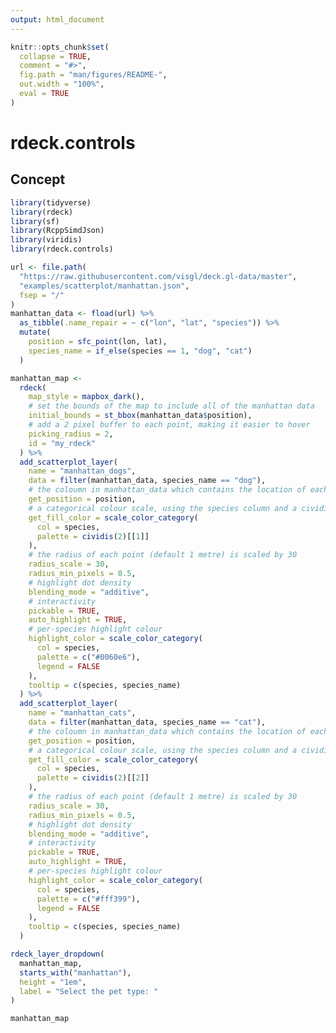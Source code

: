 ```yaml
---
output: html_document
---
```


<!-- README.md is generated from README.Rmd. Please edit that file -->

```r
knitr::opts_chunk$set(
  collapse = TRUE,
  comment = "#>",
  fig.path = "man/figures/README-",
  out.width = "100%",
  eval = TRUE
)
```

# rdeck.controls

<!-- badges: start -->
<!-- badges: end -->

## Concept

```r
library(tidyverse)
library(rdeck)
library(sf)
library(RcppSimdJson)
library(viridis)
library(rdeck.controls)

url <- file.path(
  "https://raw.githubusercontent.com/visgl/deck.gl-data/master",
  "examples/scatterplot/manhattan.json",
  fsep = "/"
)
manhattan_data <- fload(url) %>%
  as_tibble(.name_repair = ~ c("lon", "lat", "species")) %>%
  mutate(
    position = sfc_point(lon, lat),
    species_name = if_else(species == 1, "dog", "cat")
  )

manhattan_map <-
  rdeck(
    map_style = mapbox_dark(),
    # set the bounds of the map to include all of the manhattan data
    initial_bounds = st_bbox(manhattan_data$position),
    # add a 2 pixel buffer to each point, making it easier to hover
    picking_radius = 2,
    id = "my_rdeck"
  ) %>%
  add_scatterplot_layer(
    name = "manhattan_dogs",
    data = filter(manhattan_data, species_name == "dog"),
    # the coloumn in manhattan_data which contains the location of each point
    get_position = position,
    # a categorical colour scale, using the species column and a cividis colour palette
    get_fill_color = scale_color_category(
      col = species,
      palette = cividis(2)[[1]]
    ),
    # the radius of each point (default 1 metre) is scaled by 30
    radius_scale = 30,
    radius_min_pixels = 0.5,
    # highlight dot density
    blending_mode = "additive",
    # interactivity
    pickable = TRUE,
    auto_highlight = TRUE,
    # per-species highlight colour
    highlight_color = scale_color_category(
      col = species,
      palette = c("#0060e6"),
      legend = FALSE
    ),
    tooltip = c(species, species_name)
  ) %>%
  add_scatterplot_layer(
    name = "manhattan_cats",
    data = filter(manhattan_data, species_name == "cat"),
    # the coloumn in manhattan_data which contains the location of each point
    get_position = position,
    # a categorical colour scale, using the species column and a cividis colour palette
    get_fill_color = scale_color_category(
      col = species,
      palette = cividis(2)[[2]]
    ),
    # the radius of each point (default 1 metre) is scaled by 30
    radius_scale = 30,
    radius_min_pixels = 0.5,
    # highlight dot density
    blending_mode = "additive",
    # interactivity
    pickable = TRUE,
    auto_highlight = TRUE,
    # per-species highlight colour
    highlight_color = scale_color_category(
      col = species,
      palette = c("#fff399"),
      legend = FALSE
    ),
    tooltip = c(species, species_name)
  )
```

```r
rdeck_layer_dropdown(
  manhattan_map,
  starts_with("manhattan"),
  height = "1em",
  label = "Select the pet type: "
)
```

```r
manhattan_map
```